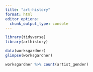 ```yaml
---
title: "art-history"
format: html
editor_options: 
  chunk_output_type: console
---
```


```r
library(tidyverse)
library(arthistory)

data(worksgardner)
glimpse(worksgardner)

worksgardner %>% count(artist_gender)
```

```r

```

